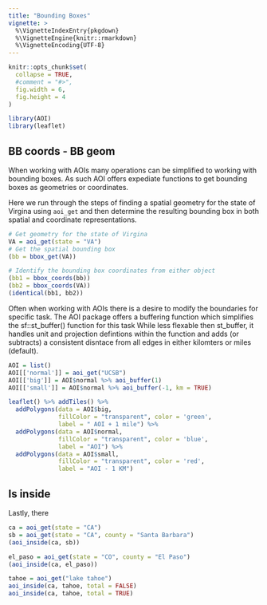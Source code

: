 ```yaml
---
title: "Bounding Boxes"
vignette: >
  %\VignetteIndexEntry{pkgdown}
  %\VignetteEngine{knitr::rmarkdown}
  %\VignetteEncoding{UTF-8}
---
```


```r

knitr::opts_chunk$set(
  collapse = TRUE,
  #comment = "#>",
  fig.width = 6, 
  fig.height = 4
)

library(AOI)
library(leaflet)
```

## BB coords - BB geom

When working with AOIs many operations can be simplified to working with bounding boxes. As such AOI offers expediate functions to get bounding boxes as geometries or coordinates. 

Here we run through the steps of finding a spatial geometry for the state of Virgina using `aoi_get` and then determine the resulting bounding box in both spatial and coordinate representations.

```r
# Get geometry for the state of Virgina
VA = aoi_get(state = "VA")
# Get the spatial bounding box
(bb = bbox_get(VA))

# Identify the bounding box coordinates from either object
(bb1 = bbox_coords(bb))
(bb2 = bbox_coords(VA))
(identical(bb1, bb2))
```

Often when working with AOIs there is a desire to modify the boundaries  for specific task. The AOI package offers a buffering function which simplifies the sf::st_buffer() function for this task While less flexable then st_buffer, it handles unit and projection defintions within the function and adds (or subtracts) a consistent disntace from all edges in either kilomters or miles (default). 

```r
AOI = list()
AOI[['normal']] = aoi_get("UCSB") 
AOI[['big']] = AOI$normal %>% aoi_buffer(1) 
AOI[['small']] = AOI$normal %>% aoi_buffer(-1, km = TRUE) 
```

```r

leaflet() %>% addTiles() %>% 
  addPolygons(data = AOI$big, 
              fillColor = "transparent", color = 'green',
              label = " AOI + 1 mile") %>% 
  addPolygons(data = AOI$normal, 
              fillColor = "transparent", color = 'blue',
              label = "AOI") %>% 
  addPolygons(data = AOI$small,
              fillColor = "transparent", color = 'red',
              label = "AOI - 1 KM")
```

## Is inside

Lastly, there 

```r

ca = aoi_get(state = "CA")
sb = aoi_get(state = "CA", county = "Santa Barbara")
(aoi_inside(ca, sb))

el_paso = aoi_get(state = "CO", county = "El Paso")
(aoi_inside(ca, el_paso))

```

```r

tahoe = aoi_get("lake tahoe")
aoi_inside(ca, tahoe, total = FALSE)
aoi_inside(ca, tahoe, total = TRUE)
```

